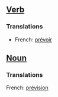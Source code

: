 ==[[Verb]]==

===Translations===
*French: [[prévoir]]

==[[Noun]]==

===Translations===
French: [[prévision]]
